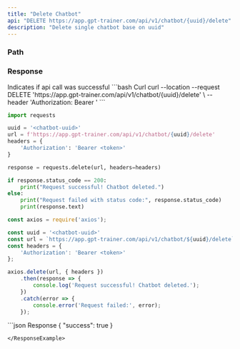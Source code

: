 ```yaml
---
title: "Delete Chatbot"
api: "DELETE https://app.gpt-trainer.com/api/v1/chatbot/{uuid}/delete"
description: "Delete single chatbot base on uuid"
---
```


### Path

<ParamField path="uuid" type="string" required />

### Response

<ResponseField name="success" type="boolean">
  Indicates if api call was successful
</ResponseField>

<RequestExample>
  ```bash Curl
  curl --location --request DELETE 'https://app.gpt-trainer.com/api/v1/chatbot/{uuid}/delete' \
  --header 'Authorization: Bearer <token>'
  ```

  ```py Python
  import requests

  uuid = '<chatbot-uuid>'
  url = f'https://app.gpt-trainer.com/api/v1/chatbot/{uuid}/delete'
  headers = {
      'Authorization': 'Bearer <token>'
  }

  response = requests.delete(url, headers=headers)

  if response.status_code == 200:
      print("Request successful! Chatbot deleted.")
  else:
      print("Request failed with status code:", response.status_code)
      print(response.text)
  ```

  ```ts JavaScript
  const axios = require('axios');

  const uuid = '<chatbot-uuid>'
  const url = `https://app.gpt-trainer.com/api/v1/chatbot/${uuid}/delete`;
  const headers = {
      'Authorization': 'Bearer <token>'
  };

  axios.delete(url, { headers })
      .then(response => {
          console.log('Request successful! Chatbot deleted.');
      })
      .catch(error => {
          console.error('Request failed:', error);
      });
  ```
</RequestExample>

<ResponseExample>
  ```json Response
  {
    "success": true
  }

  ```
</ResponseExample>
